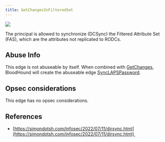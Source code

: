 ```yaml
---
title: GetChangesInFilteredSet
---
```


<Frame>
  <img src="/assets/image-2-1.png"/>
</Frame>

The principal is allowed to synchronize (DCSync) the Filtered Attribute Set (FAS), which are the attributes not replicated to RODCs.

## Abuse Info

This edge is not abuseable by itself. When combined with [GetChanges](/resources/edges/get-changes), BloodHound will create the abuseable edge [SyncLAPSPassword](/resources/edges/sync-laps-password).

## Opsec considerations

This edge has no opsec considerations.

## References

* [https://simondotsh.com/infosec/2022/07/11/dirsync.html](https://simondotsh.com/infosec/2022/07/11/dirsync.html) 

